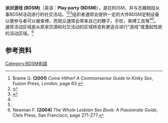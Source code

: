 '''派对游戏 (BDSM)'''（英语：'''Play party (BDSM)'''），是在BDSM，并与志趣相投从事BDSM活动进行的社交活动。<ref name=Brame>Brame G. '''(2001)''' ''Come Hither! A Commonsense Guide to Kinky Sex'', Fusion Press, London, page 63.</ref><ref name=Demyst>{{cite web |url=http://www.srmjournal.org/article/PIIS1546250106000260/fulltext/ |title=Moser C., Demystifying alternative sexual behaviors, in Sexuality, Reproduction & Menopause, Volume 4, Issue 2 |date=October 2006 |accessdate=2008-05-09 |archive-date=2020-01-29 |archive-url=https://web.archive.org/web/20200129111408/http://www.srmjournal.org/article/PIIS1546250106000260/fulltext |dead-url=no }}</ref><ref name=Glossary>{{cite web|url=http://www2.hu-berlin.de/sexology/GESUND/ARCHIV/moser3.htm |title=Moser C., A Glossary of Terms Used by Sexual Minorities, reproduced from San Francisco Medicine, Volume 71, No. 10 |date=November–December 1998 |accessdate=2008-05-09 |deadurl=yes |archiveurl=https://web.archive.org/web/20080605003256/http://www2.hu-berlin.de/sexology/GESUND/ARCHIV/moser3.htm |archivedate=2008-06-05 }}</ref>组织者通常会提供一定的大件BDSM定制设备以便参与者可以被束缚，而观众通常会带来自己的鞭子，手杖，束缚工具等<ref name=Demyst/><ref name=Glossary/>。通常活动区域是从原来饮酒和社交活动的区域转变称更适合进行“游戏”或激起性欲的活动区域。<ref name=Newman>Newman F. '''(2004)''' ''The Whole Lesbian Sex Book: A Passionate Guide'', Cleis Press, San Francisco, page 271-277.</ref>

== 参考资料 ==
{{reflist}}
{{BDSM}}
[[Category:BDSM術語|Category:BDSM術語]]